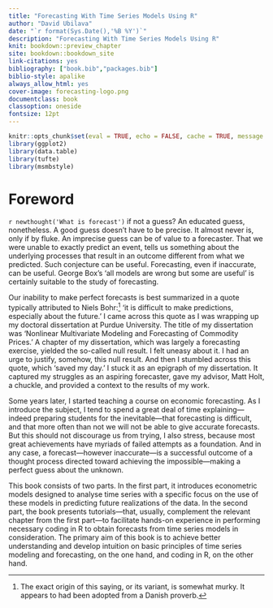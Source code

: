 ```yaml
--- 
title: "Forecasting With Time Series Models Using R"
author: "David Ubilava"
date: "`r format(Sys.Date(),'%B %Y')`"
description: "Forecasting With Time Series Models Using R"
knit: bookdown::preview_chapter
site: bookdown::bookdown_site
link-citations: yes
bibliography: ["book.bib","packages.bib"]
biblio-style: apalike
always_allow_html: yes
cover-image: forecasting-logo.png
documentclass: book
classoption: oneside
fontsize: 12pt
---
```



```r
knitr::opts_chunk$set(eval = TRUE, echo = FALSE, cache = TRUE, message = FALSE, warning = FALSE, fig.width=6.5, fig.height=4.5)
library(ggplot2)
library(data.table)
library(tufte)
library(msmbstyle)
```


# Foreword {-}

`r newthought('What is forecast')` if not a guess? An educated guess, nonetheless. A good guess doesn't have to be precise. It almost never is, only if by fluke. An imprecise guess can be of value to a forecaster. That we were unable to exactly predict an event, tells us something about the underlying processes that result in an outcome different from what we predicted. Such conjecture can be useful. Forecasting, even if inaccurate, can be useful. George Box's 'all models are wrong but some are useful' is certainly suitable to the study of forecasting.

Our inability to make perfect forecasts is best summarized in a quote typically attributed to Niels Bohr:^[The exact origin of this saying, or its variant, is somewhat murky. It appears to had been adopted from a Danish proverb.] 'it is difficult to make predictions, especially about the future.' I came across this quote as I was wrapping up my doctoral dissertation at Purdue University. The title of my dissertation was 'Nonlinear Multivariate Modeling and Forecasting of Commodity Prices.' A chapter of my dissertation, which was largely a forecasting exercise, yielded the so-called null result. I felt uneasy about it. I had an urge to justify, somehow, this null result. And then I stumbled across this quote, which 'saved my day.' I stuck it as an epigraph of my dissertation. It captured my struggles as an aspiring forecaster, gave my advisor, Matt Holt, a chuckle, and provided a context to the results of my work.

Some years later, I started teaching a course on economic forecasting. As I introduce the subject, I tend to spend a great deal of time explaining---indeed preparing students for the inevitable---that forecasting is difficult, and that more often than not we will not be able to give accurate forecasts. But this should not discourage us from trying, I also stress, because most great achievements have myriads of failed attempts as a foundation. And in any case, a forecast---however inaccurate---is a successful outcome of a thought process directed toward achieving the impossible---making a perfect guess about the unknown.

This book consists of two parts. In the first part, it introduces econometric models designed to analyse time series with a specific focus on the use of these models in predicting future realizations of the data. In the second part, the book presents tutorials---that, usually, complement the relevant chapter from the first part---to facilitate hands-on experience in performing necessary coding in R to obtain forecasts from time series models in consideration. The primary aim of this book is to achieve better understanding and develop intuition on basic principles of time series modeling and forecasting, on the one hand, and coding in R, on the other hand. 
